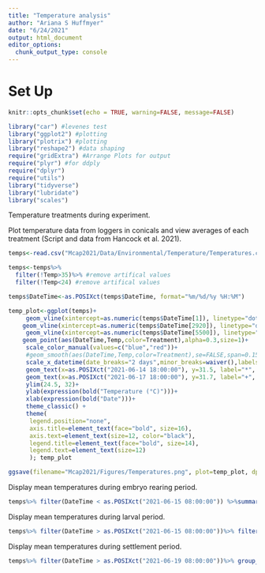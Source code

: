 ```yaml
---
title: "Temperature analysis"
author: "Ariana S Huffmyer"
date: "6/24/2021"
output: html_document
editor_options: 
  chunk_output_type: console
---
```


# Set Up  
```r
knitr::opts_chunk$set(echo = TRUE, warning=FALSE, message=FALSE)

library("car") #levenes test
library("ggplot2") #plotting
library("plotrix") #plotting
library("reshape2") #data shaping
require("gridExtra") #Arrange Plots for output
require("plyr") #for ddply
require("dplyr")
require("utils")
library("tidyverse")
library("lubridate")
library("scales")
```

Temperature treatments during experiment.  

Plot temperature data from loggers in conicals and view averages of each treatment (Script and data from Hancock et al. 2021).  

```r
temps<-read.csv("Mcap2021/Data/Environmental/Temperature/Temperatures.csv")

temps<-temps%>%
  filter(!Temp>35)%>% #remove artifical values
  filter(!Temp<24) #remove artifical values

temps$DateTime<-as.POSIXct(temps$DateTime, format="%m/%d/%y %H:%M")

temp_plot<-ggplot(temps)+
     geom_vline(xintercept=as.numeric(temps$DateTime[1]), linetype="dotted", color="black", size=0.75)+
    geom_vline(xintercept=as.numeric(temps$DateTime[2920]), linetype="dashed", color="black", size=0.75)+
     geom_vline(xintercept=as.numeric(temps$DateTime[5500]), linetype="solid", color="black", size=0.75)+
    geom_point(aes(DateTime,Temp,color=Treatment),alpha=0.3,size=1)+
     scale_color_manual(values=c("blue","red"))+
     #geom_smooth(aes(DateTime,Temp,color=Treatment),se=FALSE,span=0.15,size=1)+
     scale_x_datetime(date_breaks="2 days",minor_breaks=waiver(),labels=date_format("%m-%d"))+
     geom_text(x=as.POSIXct("2021-06-14 18:00:00"), y=31.5, label="*", size=10)+
     geom_text(x=as.POSIXct("2021-06-17 18:00:00"), y=31.7, label="+", size=9)+
     ylim(24.5, 32)+
     ylab(expression(bold("Temperature (°C)")))+
     xlab(expression(bold("Date")))+
     theme_classic() + 
     theme(
      legend.position="none",
      axis.title=element_text(face="bold", size=16),
      axis.text=element_text(size=12, color="black"), 
      legend.title=element_text(face="bold", size=14), 
      legend.text=element_text(size=12)
      ); temp_plot

ggsave(filename="Mcap2021/Figures/Temperatures.png", plot=temp_plot, dpi=500, width=8.5, height=5, units="in")
```

Display mean temperatures during embryo rearing period. 
```r
temps%>% filter(DateTime < as.POSIXct("2021-06-15 08:00:00")) %>%summarise(mean=mean(Temp),sd=sd(Temp),se=std.error(Temp))
```

Display mean temperatures during larval period. 
```r
temps%>% filter(DateTime > as.POSIXct("2021-06-15 08:00:00"))%>% filter(DateTime < as.POSIXct("2021-06-18 18:30:00"))%>% group_by(Treatment)%>%summarise(mean=mean(Temp),sd=sd(Temp),se=std.error(Temp))
```

Display mean temperatures during settlement period. 
```r
temps%>% filter(DateTime > as.POSIXct("2021-06-19 08:00:00"))%>% group_by(Treatment)%>%summarise(mean=mean(Temp),sd=sd(Temp),se=std.error(Temp))
```










